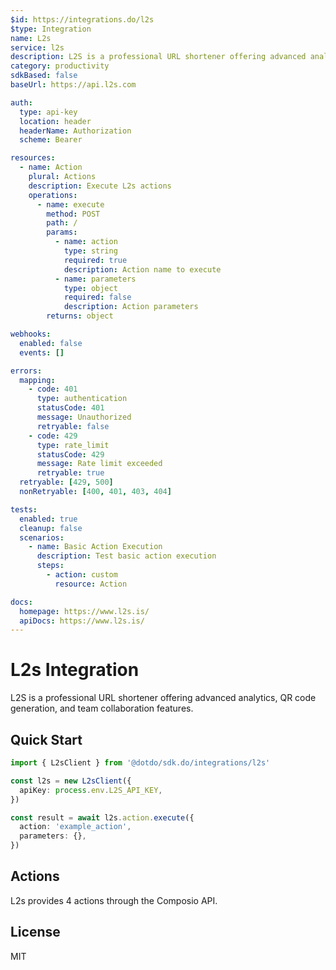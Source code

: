 ```yaml
---
$id: https://integrations.do/l2s
$type: Integration
name: L2s
service: l2s
description: L2S is a professional URL shortener offering advanced analytics, QR code generation, and team collaboration features.
category: productivity
sdkBased: false
baseUrl: https://api.l2s.com

auth:
  type: api-key
  location: header
  headerName: Authorization
  scheme: Bearer

resources:
  - name: Action
    plural: Actions
    description: Execute L2s actions
    operations:
      - name: execute
        method: POST
        path: /
        params:
          - name: action
            type: string
            required: true
            description: Action name to execute
          - name: parameters
            type: object
            required: false
            description: Action parameters
        returns: object

webhooks:
  enabled: false
  events: []

errors:
  mapping:
    - code: 401
      type: authentication
      statusCode: 401
      message: Unauthorized
      retryable: false
    - code: 429
      type: rate_limit
      statusCode: 429
      message: Rate limit exceeded
      retryable: true
  retryable: [429, 500]
  nonRetryable: [400, 401, 403, 404]

tests:
  enabled: true
  cleanup: false
  scenarios:
    - name: Basic Action Execution
      description: Test basic action execution
      steps:
        - action: custom
          resource: Action

docs:
  homepage: https://www.l2s.is/
  apiDocs: https://www.l2s.is/
---
```


# L2s Integration

L2S is a professional URL shortener offering advanced analytics, QR code generation, and team collaboration features.

## Quick Start

```typescript
import { L2sClient } from '@dotdo/sdk.do/integrations/l2s'

const l2s = new L2sClient({
  apiKey: process.env.L2S_API_KEY,
})

const result = await l2s.action.execute({
  action: 'example_action',
  parameters: {},
})
```

## Actions

L2s provides 4 actions through the Composio API.

## License

MIT
